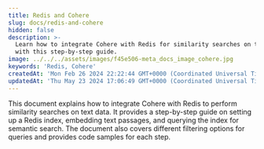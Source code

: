 ```yaml
---
title: Redis and Cohere
slug: docs/redis-and-cohere
hidden: false
description: >-
  Learn how to integrate Cohere with Redis for similarity searches on text data
  with this step-by-step guide.
image: ../../../assets/images/f45e506-meta_docs_image_cohere.jpg
keywords: 'Redis, Cohere'
createdAt: 'Mon Feb 26 2024 22:22:44 GMT+0000 (Coordinated Universal Time)'
updatedAt: 'Thu May 23 2024 17:06:49 GMT+0000 (Coordinated Universal Time)'
---
```

This document explains how to integrate Cohere with Redis to perform similarity searches on text data. It provides a step-by-step guide on setting up a Redis index, embedding text passages, and querying the index for semantic search. The document also covers different filtering options for queries and provides code samples for each step.
